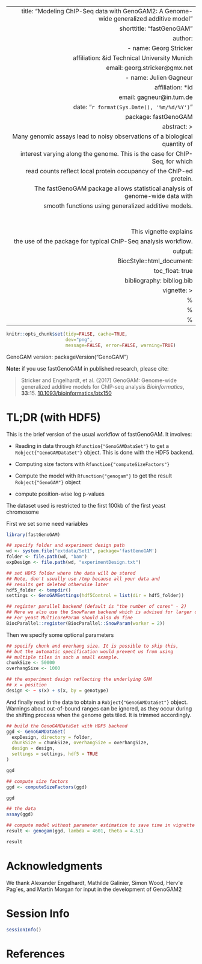 ---
  title: "Modeling ChIP-Seq data with GenoGAM2: A Genome-wide generalized additive model"
  shorttitle: "fastGenoGAM"
  author: 
  - name: Georg Stricker
	affiliation: &id Technical University Munich
	email: georg.stricker@gmx.net
  - name: Julien Gagneur
	affiliation: *id
	email: gagneur@in.tum.de
  date: "`r format(Sys.Date(), '%m/%d/%Y')`"
  package: fastGenoGAM
  abstract: >
	Many genomic assays lead to noisy observations of a biological quantity of 
	interest varying along the genome. This is the case for ChIP-Seq, for which
	read counts reflect local protein occupancy of the ChIP-ed protein. 
	The fastGenoGAM package allows statistical analysis of genome-wide data with 
	smooth functions using generalized additive models. 
	<!-- It provides methods for -->
	<!-- the statistical analysis of ChIP-Seq data including inference of protein  -->
	<!-- occupancy, and pointwise and region-wise differential analysis as well as  -->
	<!-- peak calling with position-wise confidence bands. Estimation of dispersion  -->
	<!-- and smoothing parameters is performed by cross-validation. Scaling of  -->
	<!-- generalized additive model fitting to whole chromosomes is achieved by  -->
	<!-- parallelization over overlapping genomic intervals.  -->
	This vignette explains
	the use of the package for typical ChIP-Seq analysis workflow.
  output: 
    BiocStyle::html_document:
		toc_float: true
  bibliography: bibliog.bib
  vignette: >
    %\VignetteIndexEntry{Vignette Title}
    %\VignetteEngine{knitr::rmarkdown}
    %\VignetteEncoding{UTF-8}  
 ---

```r
knitr::opts_chunk$set(tidy=FALSE, cache=TRUE,
                      dev="png",
                      message=FALSE, error=FALSE, warning=TRUE)
```

GenoGAM version: packageVersion("GenoGAM")

**Note:** if you use fastGenoGAM in published research, please cite:

> Stricker and Engelhardt, et al. (2017)
> GenoGAM: Genome-wide generalized additive models for ChIP-seq analysis
> *Bioinformatics*, **33**:15.
> [10.1093/bioinformatics/btx150](https://doi.org/10.1093/bioinformatics/btx150)

# TL;DR (with HDF5)

This is the brief version of the usual workflow of fastGenoGAM. It involves:

- Reading in data through `Rfunction{"GenoGAMDataSet"}` to get a `Robject{"GenoGAMDataSet"}` object. This is done with the HDF5 backend.
  
- Computing size factors with `Rfunction{"computeSizeFactors"}`
  
- Compute the model with `Rfunction{"genogam"}` to get the result `Robject{"GenoGAM"}` object

- compute position-wise log p-values

The dataset used is restricted to the first 100kb of the first yeast chromosome

First we set some need variables
```r
library(fastGenoGAM)

## specify folder and experiment design path
wd <- system.file("extdata/Set1", package='fastGenoGAM')
folder <- file.path(wd, "bam")
expDesign <- file.path(wd, "experimentDesign.txt")

## set HDF5 folder where the data will be stored
## Note, don't usually use /tmp because all your data and
## results get deleted otherwise later
hdf5_folder <- tempdir()
settings <- GenoGAMSettings(hdf5Control = list(dir = hdf5_folder))

## register parallel backend (default is "the number of cores" - 2)
## Here we also use the SnowParam backend which is advised for larger data
## For yeast MulticoreParam should also do fine
BiocParallel::register(BiocParallel::SnowParam(worker = 2))
```

Then we specify some optional parameters

```r
## specify chunk and overhang size. It is possible to skip this,
## but the automatic specification would prevent us from using
## multiple tiles in such a small example.
chunkSize <- 50000
overhangSize <- 1000

## the experiment design reflecting the underlying GAM
## x = position
design <- ~ s(x) + s(x, by = genotype)
```

And finally read in the data to obtain a `Robject{"GenoGAMDataSet"}` object.
Warnings about out-of-bound ranges can be ignored, as they occur during the 
shifting process when the genome gets tiled. It is trimmed accordingly.

```r
## build the GenoGAMDataSet with HDF5 backend
ggd <- GenoGAMDataSet(
  expDesign, directory = folder,
  chunkSize = chunkSize, overhangSize = overhangSize,
  design = design,
  settings = settings, hdf5 = TRUE
)

ggd

## compute size factors
ggd <- computeSizeFactors(ggd)

ggd

## the data
assay(ggd)

## compute model without parameter estimation to save time in vignette
result <- genogam(ggd, lambda = 4601, theta = 4.51)

result
```

# Acknowledgments

We thank Alexander Engelhardt, Mathilde Galinier, Simon Wood, Herv\'e Pag\`es, and Martin Morgan for input in the development of GenoGAM2

# Session Info

```r
sessionInfo()
```

# References

